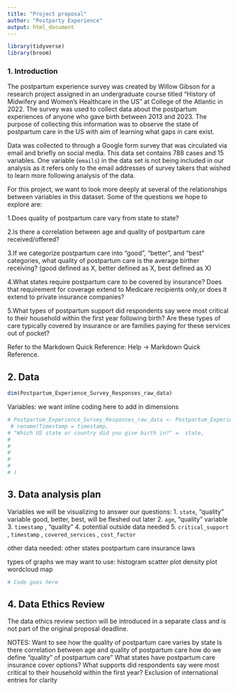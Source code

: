 ```yaml
---
title: "Project proposal"
author: "Postparty Experience"
output: html_document
---
```


```r
library(tidyverse)
library(broom)
```

### 1. Introduction

The postpartum experience survey was created by Willow Gibson for a research project assigned in an undergraduate course titled "History of Midwifery and Women's Healthcare in the US" at College of the Atlantic in 2022. The survey was used to collect data about the postpartum experiences of anyone who gave birth between 2013 and 2023. The purpose of collecting this information was to observe the state of postpartum care in the US with aim of learning what gaps in care exist. 

Data was collected to through a Google form survey that was circulated via email and briefly on social media. This data set contains 788 cases and 15 variables. One variable (`emails`) in the data set is not being included in our analysis as it refers only to the email addresses of survey takers that wished to learn more following analysis of the data.

For this project, we want to look more deeply at several of the relationships between variables in this dataset. Some of the questions we hope to explore are:

1.Does quality of postpartum care vary from state to state?

2.Is there a correlation between age and quality of postpartum care received/offered?

3.If we categorize postpartum care into "good", "better", and "best" categories, what quality of postpartum care is the average birther receiving?
   (good defined as X, better defined as X, best defined as X) 

4.What states require postpartum care to be covered by insurance? Does that requirement for coverage extend to Medicare recipients only,or does it extend to private insurance companies?

5.What types of postpartum support did respondents say were most critical to their household within the first year following birth? Are these types of care typically covered by insurance or are families paying for these services out of pocket?

Refer to the Markdown Quick Reference: Help -> Markdown Quick Reference. 

## 2. Data

```r
dim(Postpartum_Experience_Survey_Responses_raw_data)
```


Variables:
we want inline coding here to add in dimensions

```r
# Postpartum_Experience_Survey_Responses_raw_data <- Postpartum_Experience_Survey_Responses_raw_data %>% 
 # rename(Timestamp = timestamp,
# "Which US state or country did you give birth in?" =  state,
#
#
#
#
#
# )
```

## 3. Data analysis plan

Variables we will be visualizing to answer our questions:
1. `state`, "quality" variable good, better, best, will be fleshed out later
2. `age`, "quality" variable 
3. `timestamp` , "quality"
4. potential outside data needed
5. `critical_support` , `timestamp` , `covered_services` , `cost_factor`

other data needed:
other states postpartum care insurance laws

types of graphs we may want to use:
histogram
scatter plot
density plot
wordcloud
map


```r
# Code goes here
```


## 4. Data Ethics Review

The data ethics review section will be introduced in a separate class and is not part of the original proposal deadline.

NOTES:
Want to see how the quality of postpartum care varies by state
Is there correlation between age and quality of postpartum care
how do we define "quality" of postpartum care" 
What states have postpartum care insurance cover options?
What supports did respondents say were most critical to their household within the first year?
Exclusion of international entries for clarity
